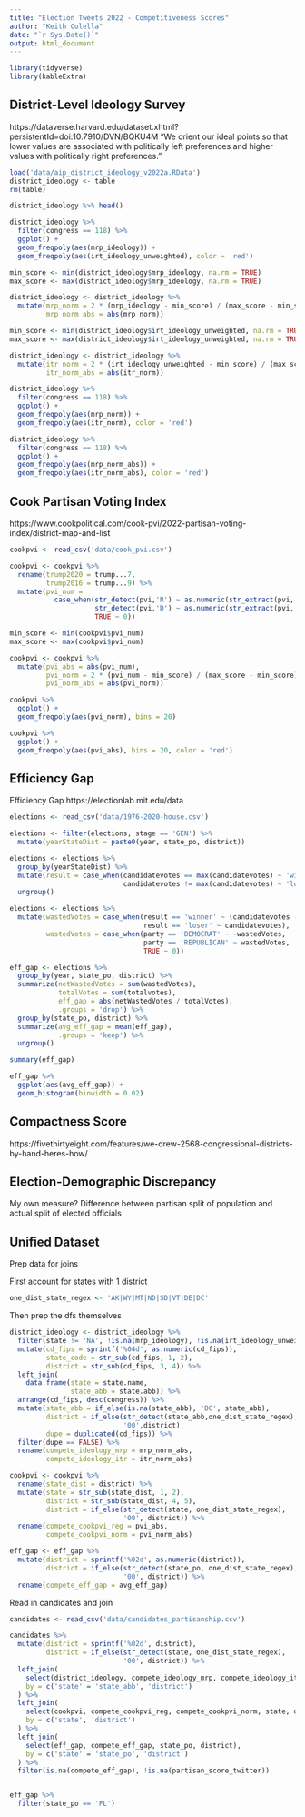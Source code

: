 ```yaml
---
title: "Election Tweets 2022 - Competitiveness Scores"
author: "Keith Colella"
date: "`r Sys.Date()`"
output: html_document
---
```


```r
library(tidyverse)
library(kableExtra)
```

## District-Level Ideology Survey

https://dataverse.harvard.edu/dataset.xhtml?persistentId=doi:10.7910/DVN/BQKU4M
"We orient our ideal points so that lower values are associated with politically left preferences and higher values with politically right preferences."
```r
load('data/aip_district_ideology_v2022a.RData')
district_ideology <- table
rm(table)

district_ideology %>% head()

district_ideology %>%
  filter(congress == 118) %>%
  ggplot() +
  geom_freqpoly(aes(mrp_ideology)) +
  geom_freqpoly(aes(irt_ideology_unweighted), color = 'red')

min_score <- min(district_ideology$mrp_ideology, na.rm = TRUE)
max_score <- max(district_ideology$mrp_ideology, na.rm = TRUE)

district_ideology <- district_ideology %>%
  mutate(mrp_norm = 2 * (mrp_ideology - min_score) / (max_score - min_score) - 1,
         mrp_norm_abs = abs(mrp_norm))

min_score <- min(district_ideology$irt_ideology_unweighted, na.rm = TRUE)
max_score <- max(district_ideology$irt_ideology_unweighted, na.rm = TRUE)

district_ideology <- district_ideology %>%
  mutate(itr_norm = 2 * (irt_ideology_unweighted - min_score) / (max_score - min_score) - 1,
         itr_norm_abs = abs(itr_norm))

district_ideology %>%
  filter(congress == 118) %>%
  ggplot() +
  geom_freqpoly(aes(mrp_norm)) +
  geom_freqpoly(aes(itr_norm), color = 'red')

district_ideology %>%
  filter(congress == 118) %>%
  ggplot() +
  geom_freqpoly(aes(mrp_norm_abs)) +
  geom_freqpoly(aes(itr_norm_abs), color = 'red')
```

## Cook Partisan Voting Index

https://www.cookpolitical.com/cook-pvi/2022-partisan-voting-index/district-map-and-list
```r
cookpvi <- read_csv('data/cook_pvi.csv')

cookpvi <- cookpvi %>%
  rename(trump2020 = trump...7,
         trump2016 = trump...9) %>%
  mutate(pvi_num = 
           case_when(str_detect(pvi,'R') ~ as.numeric(str_extract(pvi,'[0-9]+')),
                     str_detect(pvi,'D') ~ as.numeric(str_extract(pvi,'[0-9]+'))*-1,
                     TRUE ~ 0))

min_score <- min(cookpvi$pvi_num)
max_score <- max(cookpvi$pvi_num)

cookpvi <- cookpvi %>%
  mutate(pvi_abs = abs(pvi_num),
         pvi_norm = 2 * (pvi_num - min_score) / (max_score - min_score) - 1,
         pvi_norm_abs = abs(pvi_norm))

cookpvi %>%
  ggplot() +
  geom_freqpoly(aes(pvi_norm), bins = 20)

cookpvi %>%
  ggplot() +
  geom_freqpoly(aes(pvi_abs), bins = 20, color = 'red')
```

## Efficiency Gap

Efficiency Gap
https://electionlab.mit.edu/data

```r
elections <- read_csv('data/1976-2020-house.csv')

elections <- filter(elections, stage == 'GEN') %>%
  mutate(yearStateDist = paste0(year, state_po, district))

elections <- elections %>% 
  group_by(yearStateDist) %>% 
  mutate(result = case_when(candidatevotes == max(candidatevotes) ~ 'winner',
                            candidatevotes != max(candidatevotes) ~ 'loser')) %>%
  ungroup()

elections <- elections %>%
  mutate(wastedVotes = case_when(result == 'winner' ~ (candidatevotes - (totalvotes %/% 2)),
                                 result == 'loser' ~ candidatevotes),
         wastedVotes = case_when(party == 'DEMOCRAT' ~ -wastedVotes,
                                 party == 'REPUBLICAN' ~ wastedVotes,
                                 TRUE ~ 0))

eff_gap <- elections %>%
  group_by(year, state_po, district) %>%
  summarize(netWastedVotes = sum(wastedVotes),
            totalVotes = sum(totalvotes),
            eff_gap = abs(netWastedVotes / totalVotes),
            .groups = 'drop') %>%
  group_by(state_po, district) %>%
  summarize(avg_eff_gap = mean(eff_gap),
            .groups = 'keep') %>%
  ungroup()

summary(eff_gap)

eff_gap %>% 
  ggplot(aes(avg_eff_gap)) +
  geom_histogram(binwidth = 0.02)
```

## Compactness Score

https://fivethirtyeight.com/features/we-drew-2568-congressional-districts-by-hand-heres-how/

## Election-Demographic Discrepancy

My own measure? Difference between partisan split of population and actual split of elected officials

## Unified Dataset

Prep data for joins

First account for states with 1 district

```r
one_dist_state_regex <- 'AK|WY|MT|ND|SD|VT|DE|DC'
```

Then prep the dfs themselves

```r
district_ideology <- district_ideology %>%
  filter(state != 'NA', !is.na(mrp_ideology), !is.na(irt_ideology_unweighted)) %>%
  mutate(cd_fips = sprintf('%04d', as.numeric(cd_fips)),
         state_code = str_sub(cd_fips, 1, 2),
         district = str_sub(cd_fips, 3, 4)) %>%
  left_join(
    data.frame(state = state.name,
               state_abb = state.abb)) %>%
  arrange(cd_fips, desc(congress)) %>%
  mutate(state_abb = if_else(is.na(state_abb), 'DC', state_abb),
         district = if_else(str_detect(state_abb,one_dist_state_regex),
                            '00',district),
         dupe = duplicated(cd_fips)) %>%
  filter(dupe == FALSE) %>%
  rename(compete_ideology_mrp = mrp_norm_abs,
         compete_ideology_itr = itr_norm_abs)

cookpvi <- cookpvi %>%
  rename(state_dist = district) %>%
  mutate(state = str_sub(state_dist, 1, 2),
         district = str_sub(state_dist, 4, 5),
         district = if_else(str_detect(state, one_dist_state_regex),
                            '00', district)) %>%
  rename(compete_cookpvi_reg = pvi_abs,
         compete_cookpvi_norm = pvi_norm_abs)

eff_gap <- eff_gap %>%
  mutate(district = sprintf('%02d', as.numeric(district)),
         district = if_else(str_detect(state_po, one_dist_state_regex),
                            '00', district)) %>%
  rename(compete_eff_gap = avg_eff_gap)
``` 

Read in candidates and join

```r
candidates <- read_csv('data/candidates_partisanship.csv')

candidates %>%
  mutate(district = sprintf('%02d', district),
         district = if_else(str_detect(state, one_dist_state_regex),
                            '00', district)) %>%
  left_join(
    select(district_ideology, compete_ideology_mrp, compete_ideology_itr, state_abb, district),
    by = c('state' = 'state_abb', 'district')
  ) %>%
  left_join(
    select(cookpvi, compete_cookpvi_reg, compete_cookpvi_norm, state, district),
    by = c('state', 'district')
  ) %>%
  left_join(
    select(eff_gap, compete_eff_gap, state_po, district),
    by = c('state' = 'state_po', 'district')
  ) %>%
  filter(is.na(compete_eff_gap), !is.na(partisan_score_twitter))


eff_gap %>%
  filter(state_po == 'FL')
```

